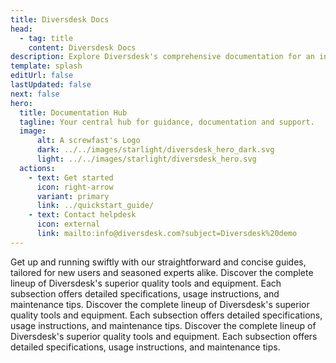 ```yaml
---
title: Diversdesk Docs
head:
  - tag: title
    content: Diversdesk Docs
description: Explore Diversdesk's comprehensive documentation for an in-depth look at our software its features. 
template: splash
editUrl: false
lastUpdated: false
next: false
hero:
  title: Documentation Hub
  tagline: Your central hub for guidance, documentation and support.
  image:
      alt: A screwfast's Logo
      dark: ../../images/starlight/diversdesk_hero_dark.svg
      light: ../../images/starlight/diversdesk_hero.svg
  actions:
    - text: Get started
      icon: right-arrow
      variant: primary
      link: ../quickstart_guide/
    - text: Contact helpdesk
      icon: external
      link: mailto:info@diversdesk.com?subject=Diversdesk%20demo
---
```


<CardGrid stagger>

  <Card title="Quick Start Guide" icon="document">
    Get up and running swiftly with our straightforward and concise guides, tailored for new users and seasoned experts alike.
  </Card>

  <Card title="Tools & Equipment" icon="seti:eslint">
    Discover the complete lineup of Diversdesk's superior quality tools and equipment. Each subsection offers detailed specifications, usage instructions, and maintenance tips.
  </Card>

   <Card title="Construction Services" icon="seti:puppet">
    Discover the complete lineup of Diversdesk's superior quality tools and equipment. Each subsection offers detailed specifications, usage instructions, and maintenance tips.
  </Card>

   <Card title="Advanced Topics" icon="seti:terraform">
    Discover the complete lineup of Diversdesk's superior quality tools and equipment. Each subsection offers detailed specifications, usage instructions, and maintenance tips.
  </Card>
</CardGrid>
